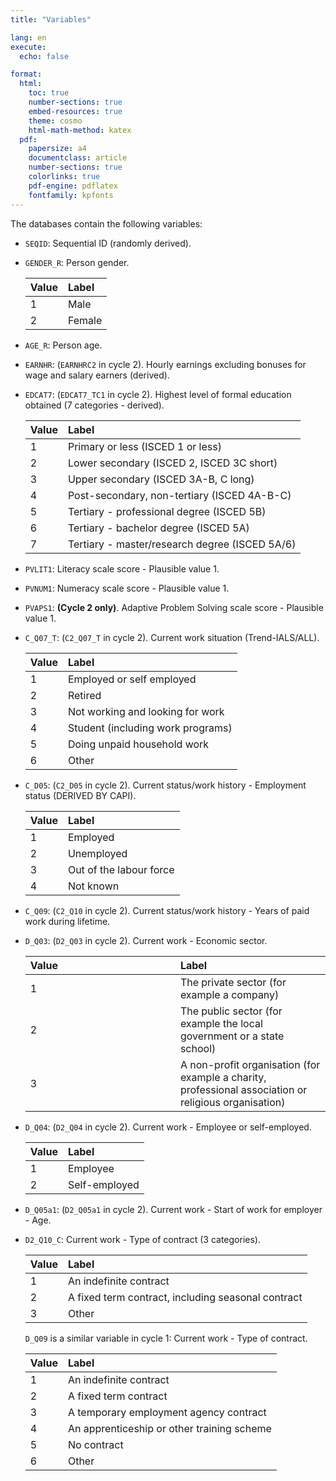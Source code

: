 ```yaml
---
title: "Variables"

lang: en
execute: 
  echo: false

format: 
  html:
    toc: true
    number-sections: true
    embed-resources: true
    theme: cosmo
    html-math-method: katex
  pdf:
    papersize: a4
    documentclass: article
    number-sections: true
    colorlinks: true
    pdf-engine: pdflatex
    fontfamily: kpfonts
---
```


The databases contain the following variables:

-   `SEQID`: Sequential ID (randomly derived).

-   `GENDER_R`: Person gender.

    | Value | Label  |
    |:------|:-------|
    | 1     | Male   |
    | 2     | Female |

-   `AGE_R`: Person age.

-   `EARNHR`: (`EARNHRC2` in cycle 2). Hourly earnings excluding bonuses for wage and salary earners (derived).

-   `EDCAT7`: (`EDCAT7_TC1` in cycle 2). Highest level of formal education obtained (7 categories - derived).

    | Value | Label                                          |
    |:------|:-----------------------------------------------|
    | 1     | Primary or less (ISCED 1 or less)              |
    | 2     | Lower secondary (ISCED 2, ISCED 3C short)      |
    | 3     | Upper secondary (ISCED 3A-B, C long)           |
    | 4     | Post-secondary, non-tertiary (ISCED 4A-B-C)    |
    | 5     | Tertiary - professional degree (ISCED 5B)      |
    | 6     | Tertiary - bachelor degree (ISCED 5A)          |
    | 7     | Tertiary - master/research degree (ISCED 5A/6) |

-   `PVLIT1`: Literacy scale score - Plausible value 1.

-   `PVNUM1`: Numeracy scale score - Plausible value 1.

-   `PVAPS1`: **(Cycle 2 only)**. Adaptive Problem Solving scale score - Plausible value 1.

-   `C_Q07_T`: (`C2_Q07_T` in cycle 2). Current work situation (Trend-IALS/ALL).

    | Value | Label                             |
    |:------|:----------------------------------|
    | 1     | Employed or self employed         |
    | 2     | Retired                           |
    | 3     | Not working and looking for work  |
    | 4     | Student (including work programs) |
    | 5     | Doing unpaid household work       |
    | 6     | Other                             |

-   `C_D05`: (`C2_D05` in cycle 2). Current status/work history - Employment status (DERIVED BY CAPI).

    | Value | Label                   |
    |:------|:------------------------|
    | 1     | Employed                |
    | 2     | Unemployed              |
    | 3     | Out of the labour force |
    | 4     | Not known               |

-   `C_Q09`: (`C2_Q10` in cycle 2). Current status/work history - Years of paid work during lifetime.

-   `D_Q03`: (`D2_Q03` in cycle 2). Current work - Economic sector.

    | Value | Label |
    |:---|:---|
    | 1 | The private sector (for example a company) |
    | 2 | The public sector (for example the local government or a state school) |
    | 3 | A non-profit organisation (for example a charity, professional association or religious organisation) |

-   `D_Q04`: (`D2_Q04` in cycle 2). Current work - Employee or self-employed.

    | Value | Label         |
    |:------|:--------------|
    | 1     | Employee      |
    | 2     | Self-employed |

-   `D_Q05a1`: (`D2_Q05a1` in cycle 2). Current work - Start of work for employer - Age.

-   `D2_Q10_C`: Current work - Type of contract (3 categories).

    | Value | Label                                              |
    |:------|:---------------------------------------------------|
    | 1     | An indefinite contract                             |
    | 2     | A fixed term contract, including seasonal contract |
    | 3     | Other                                              |

    `D_Q09` is a similar variable in cycle 1: Current work - Type of contract.

    | Value | Label                                      |
    |:------|:-------------------------------------------|
    | 1     | An indefinite contract                     |
    | 2     | A fixed term contract                      |
    | 3     | A temporary employment agency contract     |
    | 4     | An apprenticeship or other training scheme |
    | 5     | No contract                                |
    | 6     | Other                                      |
